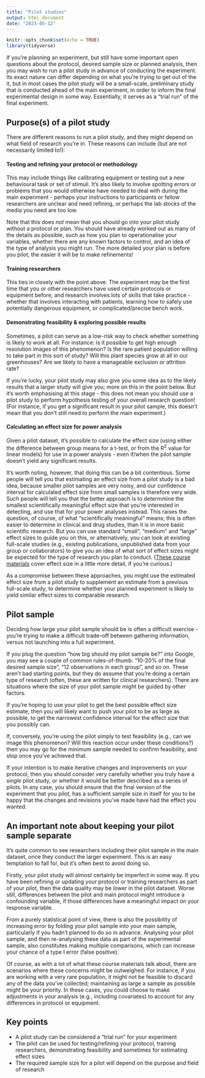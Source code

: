```yaml
---
title: "Pilot studies"
output: html_document
date: "2023-05-12"
---
```


```r
knitr::opts_chunk$set(echo = TRUE)
library(tidyverse)
```

If you're planning an experiment, but still have some important open questions about the protocol, desired sample size or planned analysis, then you may wish to run a pilot study in advance of conducting the experiment. Its exact nature can differ depending on what you're trying to get out of the it, but in most cases the pilot study will be a small-scale, preliminary study that is conducted ahead of the main experiment, in order to inform the final experimental design in some way. Essentially, it serves as a "trial run" of the final experiment. 

## Purpose(s) of a pilot study

There are different reasons to run a pilot study, and they might depend on what field of research you're in. These reasons can include (but are not necessarily limited to!):

#### Testing and refining your protocol or methodology 
This may include things like calibrating equipment or testing out a new behavioural task or set of stimuli. It's also likely to involve spotting errors or problems that you would otherwise have needed to deal with during the main experiment - perhaps your instructions to participants or fellow researchers are unclear and need refining, or perhaps the lab stocks of the media you need are too low. 

Note that this does *not* mean that you should go into your pilot study without a protocol or plan. You should have already worked out as many of the details as possible, such as how you plan to operationalise your variables, whether there are any known factors to control, and an idea of the type of analysis you might run. The more detailed your plan is before you pilot, the easier it will be to make refinements!

#### Training researchers 
This ties in closely with the point above. The experiment may be the first time that you or other researchers have used certain protocols or equipment before, and research involves lots of skills that take practice - whether that involves interacting with patients, learning how to safely use potentially dangerous equipment, or complicated/precise bench work.

#### Demonstrating feasibility & exploring possible results
Sometimes, a pilot can serve as a low-risk way to check whether something is likely to work at all. For instance: is it possible to get high enough resolution images of this phenomenon? Is the rare patient population willing to take part in this sort of study? Will this plant species grow at all in our greenhouses? Are we likely to have a manageable exclusion or attrition rate?

If you're lucky, your pilot study may also give you some idea as to the likely results that a larger study will give you; more on this in the point below. But it's worth emphasising at this stage - this does not mean you should use a pilot study to perform hypothesis testing of your overall research question! (For instance, if you get a significant result in your pilot sample, this doesn't mean that you don't still need to perform the main experiment.)

#### Calculating an effect size for power analysis
Given a pilot dataset, it's possible to calculate the effect size (using either the difference between group means for a t-test, or from the R^2^ value for linear models) for use in a power analysis - even if/when the pilot sample doesn't yield any significant results. 

It's worth noting, however, that doing this can be a bit contentious. Some people will tell you that estimating an effect size from a pilot study is a bad idea, because smaller pilot samples are very noisy, and our confidence interval for calculated effect size from small samples is therefore very wide. Such people will tell you that the better approach is to determmine the smallest scientifically meaningful effect size that you're interested in detecting, and use that for your power analyses instead. This raises the question, of course, of what "scientifically meaningful" means; this is often easier to determine in clinical and drug studies, than it is in more basic scientific research. But you can use standard "small", "medium" and "large" effect sizes to guide you on this, or alternatively, you can look at existing full-scale studies (e.g., existing publications, unpublished data from your group or collaborators) to give you an idea of what sort of effect sizes might be expected for the type of research you plan to conduct. ([These course materials](https://cambiotraining.github.io/corestats/materials/cs6_practical_power-analysis.html) cover effect size in a little more detail, if you're curious.)

As a compromise between these approaches, you might use the estimated effect size from a pilot study to supplement an estimate from a previous full-scale study, to determine whether your planned experiment is likely to yield similar effect sizes to comparable research.

## Pilot sample

Deciding how large your pilot sample should be is often a difficult exercise - you're trying to make a difficult trade-off between gathering information, versus not launching into a full experiment. 

If you plug the question "how big should my pilot sample be?" into Google, you may see a couple of common rules-of-thumb: "10-20% of the final desired sample size", "12 observations in each group", and so on. These aren't bad starting points, but they do assume that you're doing a certain type of research (often, these are written for clinical researchers). There are situations where the size of your pilot sample might be guided by other factors.

If you're hoping to use your pilot to get the best possible effect size estimate, then you will likely want to push your pilot to be as large as possible, to get the narrowest confidence interval for the effect size that you possibly can.

If, conversely, you're using the pilot simply to test feasibility (e.g., can we image this phenomenon? Will this reaction occur under these conditions?) then you may go for the minimum sample needed to confirm feasibility, and stop once you've achieved that.

If your intention is to make iterative changes and improvements on your protocol, then you should consider very carefully whether you truly have a *single* pilot study, or whether it would be better described as a series of pilots. In any case, you should ensure that the final version of the experiment that you pilot, has a sufficient sample size in itself for you to be happy that the changes and revisions you've made have had the effect you wanted. 

::: {.callout-note collapse="true}
## An important note about keeping your pilot sample separate

It's quite common to see researchers including their pilot sample in the main dataset, once they conduct the larger experiment. This is an easy temptation to fall for, but it's often best to avoid doing so.

Firstly, your pilot study will almost certainly be imperfect in some way. If you have been refining or updating your protocol or training researchers as part of your pilot, then the data quality may be lower in the pilot dataset. Worse still, differences between the pilot and main protocol might introduce a confounding variable, if those differences have a meaningful impact on your response variable.

From a purely statistical point of view, there is also the possibility of increasing error by folding your pilot sample into your main sample, particularly if you hadn't planned to do so in advance. Analysing your pilot sample, and then re-analysing these data as part of the experimental sample, also constitutes making multiple comparisons, which can increase your chance of a type I error (false positive).

Of course, as with a lot of what these course materials talk about, there are scenarios where these concerns might be outweighed. For instance, if you are working with a very rare population, it might not be feasible to discard any of the data you've collected; maintaining as large a sample as possible might be your priority. In these cases, you could choose to make adjustments in your analysis (e.g., including covariates) to account for any differences in protocol or equipment.
:::

## Key points

::: {.callout-note}

- A pilot study can be considered a "trial run" for your experiment
- The pilot can be used for testing/refining your protocol, training researchers, demonstrating feasibility and sometimes for estimating effect sizes
- The required sample size for a pilot will depend on the purpose and field of research
:::
